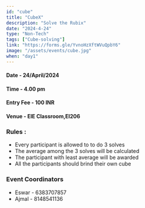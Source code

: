 ```yaml
---
id: "cube"
title: "CubeX"
description: "Solve the Rubix"
date: "2024-4-24"
type: "Non-Tech" 
tags: ["Cube-solving"]
link: "https://forms.gle/YvnoHzXftWVuQpbY6"
image: "/assets/events/cube.jpg"
when: "day1"
---
```


<h4>Date - 24/April/2024</h4>
<h4>Time - 4.00 pm </h4>
<h4>Entry Fee - 100 INR </h4>
<h4>Venue - EIE Classroom,EI206</h4>
<h3>Rules :</h3>

- Every participant is allowed to to do 3 solves 
- The average among the 3 solves will be calculated 
- The participant with least average will be awarded 
- All the participants should brind their own cube



<h3>Event Coordinators</h3>

- Eswar - 6383707857 
- Ajmal - 8148541136